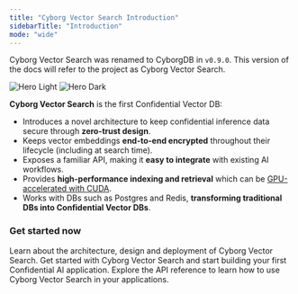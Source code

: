 ```yaml
---
title: "Cyborg Vector Search Introduction"
sidebarTitle: "Introduction"
mode: "wide"
---
```


<Note>Cyborg Vector Search was renamed to CyborgDB in `v0.9.0`. This version of the docs will refer to the project as Cyborg Vector Search.</Note>

<img
  className="block dark:hidden"
  src="/images/hero-light.png"
  alt="Hero Light"
/>
<img
  className="hidden dark:block"
  src="/images/hero-dark.png"
  alt="Hero Dark"
/>

**Cyborg Vector Search** is the first Confidential Vector DB:

- Introduces a novel architecture to keep confidential inference data secure through **zero-trust design**.
- Keeps vector embeddings **end-to-end encrypted** throughout their lifecycle (including at search time).
- Exposes a familiar API, making it **easy to integrate** with existing AI workflows.
- Provides **high-performance indexing and retrieval** which can be [GPU-accelerated with CUDA](https://developer.nvidia.com/blog/bringing-confidentiality-to-vector-search-with-cyborg-and-nvidia-cuvs/).
- Works with DBs such as Postgres and Redis, **transforming traditional DBs into Confidential Vector DBs**.

### Get started now

<CardGroup cols={3}>
    <Card title="Learn About Cyborg Vector Search" href="about" icon="book-open-cover">
        Learn about the architecture, design and deployment of Cyborg Vector Search.
    </Card>
    <Card title="Quickstart" href="quickstart" icon="rocket-launch">
        Get started with Cyborg Vector Search and start building your first Confidential AI application.
    </Card>
    <Card title="API Docs" href="../../api-reference" icon="code">
        Explore the API reference to learn how to use Cyborg Vector Search in your applications.
    </Card>
</CardGroup>
